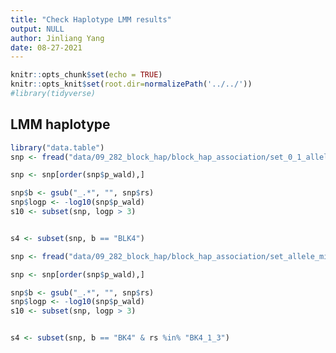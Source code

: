 ```yaml
---
title: "Check Haplotype LMM results"
output: NULL
author: Jinliang Yang
date: 08-27-2021
---
```



```r
knitr::opts_chunk$set(echo = TRUE) 
knitr::opts_knit$set(root.dir=normalizePath('../../')) 
#library(tidyverse)
```

## LMM haplotype


```r
library("data.table")
snp <- fread("data/09_282_block_hap/block_hap_association/set_0_1_allele/3PC_block_GWAS_0_1_allele_res.txt", data.table = FALSE)

snp <- snp[order(snp$p_wald),]

snp$b <- gsub("_.*", "", snp$rs)
snp$logp <- -log10(snp$p_wald)
s10 <- subset(snp, logp > 3)


s4 <- subset(snp, b == "BLK4")
```


```r
snp <- fread("data/09_282_block_hap/block_hap_association/set_allele_missing/3PC_block_GWAS_res.txt", data.table = FALSE)

snp <- snp[order(snp$p_wald),]

snp$b <- gsub("_.*", "", snp$rs)
snp$logp <- -log10(snp$p_wald)
s10 <- subset(snp, logp > 3)


s4 <- subset(snp, b == "BK4" & rs %in% "BK4_1_3")
```

